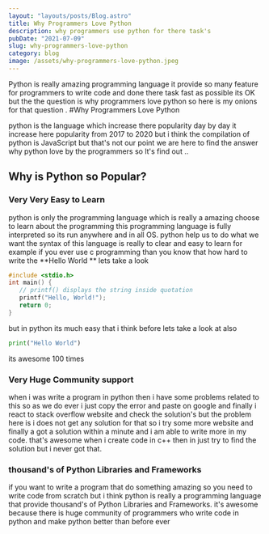 ```yaml
---
layout: "layouts/posts/Blog.astro"
title: Why Programmers Love Python
description: why programmers use python for there task's
pubDate: "2021-07-09"
slug: why-programmers-love-python
category: blog
image: /assets/why-programmers-love-python.jpeg
---
```



Python is really amazing programming language it provide so many feature for programmers to write code and done there task fast as possible its OK but the the question is why programmers love python
so here is my onions for that question .
#Why Programmers Love Python

python is the language which increase there popularity day by day it increase here popularity from 2017 to 2020 but i think the compilation of python is JavaScript but that's not our point we are here to find the answer why python love by the programmers so lt's find out ..

## Why is Python so Popular?

### Very Very Easy to Learn

python is only the programming language which is really a amazing choose to learn about the programming this programming language is fully interpreted so its run anywhere and in all OS.
python help us to do what we want the syntax of this language is really to clear and easy to learn for example if you ever use c programming than you know that how hard to write the **Hello World
** lets take a look

```c
#include <stdio.h>
int main() {
   // printf() displays the string inside quotation
   printf("Hello, World!");
   return 0;
}
```

but in python its much easy that i think before lets take a look at also

```python
print("Hello World")
```

its awesome 100 times

### Very Huge Community support

when i was write a program in python then i have some problems related to this so as we do ever i just copy the error and paste on google and finally i react to stack overflow website and check the solution's but the problem here is i does not get any solution for that so i try some more website and finally a got a solution within a minute and i am able to write more in my code. that's awesome when i create code in c++ then in just try to find the solution but i never got that.

<Ad />

### thousand's of Python Libraries and Frameworks

if you want to write a program that do something amazing so you need to write code from scratch but i think python is really a programming language that provide thousand's of Python Libraries and Frameworks. it's awesome because there is huge community of programmers who write code in python and make python better than before ever
